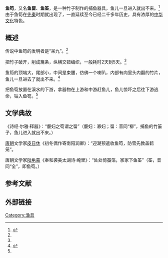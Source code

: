 '''鱼笱'''，又名'''鱼罶'''、'''鱼筌'''，是一种竹子制作的捕鱼器具，鱼儿一旦进入就出不来。<ref>{{cite book |language=zh-hans|author= 吕叔湘、丁声树|title=《现代汉语词典》|year=1998年 |publisher=商务印书馆 |location=北京市 |pages=445页 |isbn=7-100-01777-7 }}</ref>由于鱼笱在[[秦朝|先秦]]时期就出现了，一直延续至今已经二千多年历史，具有浓厚的[[中华文化|中华文化]]特色。

==概述==
传说中鱼笱的发明者是“呆九”。<ref name="fish" />

把竹子破开，削成篾条，纵横交错编织，一般耗时2天到5天。<ref name="fish" />

鱼笱的顶端大，尾部小，中间是束腰，仿佛一个喇叭，内部有向里头内翻的竹片，鱼儿一旦进去了就出不来。<ref name="fish">{{cite web|url=http://www.jmnews.com.cn/c/2006/06/05/08/c_855631.shtml|title=鱼笱：乡间的捕鱼利器|accessdate=2006-06-05|publisher=江门新闻网|work=梁治荣|language=zh-hans|deadurl=yes|archiveurl=https://web.archive.org/web/20060919080858/http://www.jmnews.com.cn/c/2006/06/05/08/c_855631.shtml|archivedate=2006-09-19}}</ref>

把鱼笱放置在溪水的下游，拿器物在上游和中游赶鱼儿，鱼儿惊吓之后往下游逃命，钻入鱼笱。<ref name="fish" />

==文学典故==
《诗经·尔雅·释器》：“嫠妇之笱谓之罶”（嫠妇：寡妇；罶：音同“柳”，捕鱼的竹篓子，鱼儿进入就出不来。）

[[唐朝|唐朝]]文学家[[皮日休|皮日休]]《初冬偶作寄南阳润卿》：“迎潮预遣收鱼笱，防雪先教盖鹤笼”。

唐朝文学家[[陆龟蒙|陆龟蒙]]《奉和袭美太湖诗·崦里》：“处处倚蚕箔，家家下鱼筌”（筌，音同“全”，即鱼笱。）

==参考文献==
{{reflist}}

==外部链接==
{{捕鱼}}
{{渔业}}

{{DEFAULTSORT:Yu鱼}}
[[Category:渔具|Category:渔具]]
